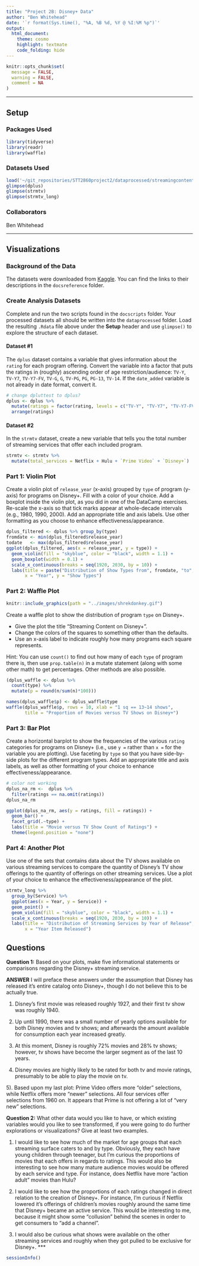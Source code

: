 ```yaml
---
title: "Project 2B: Disney+ Data"
author: "Ben Whitehead"
date: '`r format(Sys.time(), "%A, %B %d, %Y @ %I:%M %p")`'
output: 
  html_document: 
    theme: cosmo
    highlight: textmate
    code_folding: hide
---
```


```r
knitr::opts_chunk$set(
  message = FALSE,
  warning = FALSE,
  comment = NA
)
```
***

## Setup

### Packages Used

```r
library(tidyverse)
library(readr)
library(waffle)
```

### Datasets Used

```r
load('~/git_repositories/STT2860project2/dataprocessed/streamingcontent.Rdata')
glimpse(dplus)
glimpse(strmtv)
glimpse(strmtv_long)
```

### Collaborators

Ben Whitehead

<hr>

## Visualizations

### Background of the Data

The datasets were downloaded from [Kaggle](https://www.kaggle.com/). You can find the links to their descriptions in the `docsreference` folder.

### Create Analysis Datasets

Complete and run the two scripts found in the `docscripts` folder. Your processed datasets all should be written into the `dataprocessed` folder. Load the resulting `.Rdata` file above under the **Setup** header and use `glimpse()` to explore the structure of each dataset.

#### Dataset #1

The `dplus` dataset contains a variable that gives information about the `rating` for each program offering. Convert the variable into a factor that puts the ratings in (roughly) ascending order of age restriction/audience: `TV-Y`, `TV-Y7`, `TV-Y7-FV`, `TV-G`, `G`, `TV-PG`, `PG`, `PG-13`, `TV-14`. If the `date_added` variable is not already in date format, convert it.  
```r
# change dpluttest to dplus?
dplus <- dplus %>% 
  mutate(ratings = factor(rating, levels = c("TV-Y", "TV-Y7", "TV-Y7-FV", "TV-G", "G", "TV-PG", "PG", "PG-13", "TV-14"))) %>% 
  arrange(ratings)
```

#### Dataset #2

In the `strmtv` dataset, create a new variable that tells you the total number of streaming services that offer each included program.

```r
strmtv <- strmtv %>% 
  mutate(total_services = Netflix + Hulu + `Prime Video` + `Disney+`)
```

### Part 1: Violin Plot

Create a violin plot of `release_year` (x-axis) grouped by `type` of program (y-axis) for programs on Disney+. Fill with a color of your choice. Add a boxplot inside the violin plot, as you did in one of the DataCamp exercises. Re-scale the x-axis so that tick marks appear at whole-decade intervals (e.g., 1980, 1990, 2000). Add an appropriate title and axis labels. Use other formatting as you choose to enhance effectiveness/appearance.

```r
dplus_filtered <- dplus %>% group_by(type)
fromdate <- min(dplus_filtered$release_year)
todate   <- max(dplus_filtered$release_year)
ggplot(dplus_filtered, aes(x = release_year, y = type)) +
  geom_violin(fill = "skyblue", color = "black", width = 1.1) +
  geom_boxplot(width = 0.1) +
  scale_x_continuous(breaks = seq(1920, 2030, by = 10)) +
  labs(title = paste("Distribution of Show Types from", fromdate, "to", todate),
       x = "Year", y = "Show Types")
```

### Part 2: Waffle Plot

```r
knitr::include_graphics(path = "../images/shrekdonkey.gif")
```

Create a waffle plot to show the distribution of program `type` on Disney+. 

* Give the plot the title "Streaming Content on Disney+". 
* Change the colors of the squares to something other than the defaults.
* Use an x-axis label to indicate roughly how many programs each square represents.

Hint: You can use `count()` to find out how many of each `type` of program there is, then use `prop.table(n)` in a mutate statement (along with some other math) to get percentages. Other methods are also possible.

```r
(dplus_waffle <- dplus %>% 
  count(type) %>% 
  mutate(p = round(n/sum(n)*100)))

names(dplus_waffle$p) <- dplus_waffle$type
waffle(dplus_waffle$p, rows = 10, xlab = "1 sq == 13~14 shows", 
       title = "Proportion of Movies versus TV Shows on Disney+")

```

### Part 3: Bar Plot

Create a horizontal barplot to show the frequencies of the various `rating` categories for programs on Disney+ (i.e., use `y =` rather than `x =` for the variable you are plotting). Use faceting by `type` so that you have side-by-side plots for the different program types. Add an appropriate title and axis labels, as well as other formatting of your choice to enhance effectiveness/appearance.

```r
# color not working
dplus_na_rm <-  dplus %>% 
  filter(ratings == na.omit(ratings)) 
dplus_na_rm

ggplot(dplus_na_rm, aes(y = ratings, fill = ratings)) +
  geom_bar() +
  facet_grid(.~type) +
  labs(title = "Movie versus TV Show Count of Ratings") +
  theme(legend.position = "none")
```

### Part 4: Another Plot

Use one of the sets that contains data about the TV shows available on various streaming services to compare the quantity of Disney's TV show offerings to the quantity of offerings on other streaming services. Use a plot of your choice to enhance the effectiveness/appearance of the plot.

```r
strmtv_long %>% 
  group_by(Service) %>% 
  ggplot(aes(x = Year, y = Service)) +
  geom_point() +
  geom_violin(fill = "skyblue", color = "black", width = 1.1) +
  scale_x_continuous(breaks = seq(1920, 2030, by = 10)) +
  labs(title = "Distribution of Streaming Services by Year of Release", 
       x = "Year Item Released")

```

## Questions

**Question 1:** Based on your plots, make five informational statements or comparisons regarding the Disney+ streaming service.

**ANSWER**
I will preface these answers under the assumption that Disney has released it's entire catalog onto Disney+, though I do not believe this to be actually true.

1) Disney's first movie was released roughly 1927, and their first tv show was roughly 1940.

2) Up until 1990, there was a small number of yearly options available for both Disney movies and tv shows; and afterwards the amount available for consumption each year increased greatly.

3) At this moment, Disney is roughly 72% movies and 28% tv shows; however, tv shows have become the larger segment as of the last 10 years.

4) Disney movies are highly likely to be rated for both tv and movie ratings, presumably to be able to play the movie on tv.

5).  Based upon my last plot: Prime Video offers more "older" selections, while Netflix offers more "newer" selections. All four services offer selections from 1960 on.  It appears that Prime is not offering a lot of "very new" selections.  

**Question 2:** What other data would you like to have, or which existing variables would you like to see transformed, if you were going to do further explorations or visualizations? Give at least two examples.

1. I would like to see how much of the market for age groups that each streaming surface caters to and by type.  Obviously, they each have young children through teenager, but I'm curious the proportions of movies that each offers in regards to ratings.  This would also be interesting to see how many mature audience movies would be offered by each service and type.  For instance, does Netflix have more "action adult" movies than Hulu?

2. I would like to see how the proportions of each ratings changed in direct relation to the creation of Disney+.  For instance, I'm curious if Netflix lowered it's offerings of children's movies roughly around the same time that Disney+ became an active service.  This would be interesting to me, because it might show some "collusion" behind the scenes in order to get consumers to "add a channel".

3.  I would also be curious what shows were available on the other streaming services and roughly when they got pulled to be exclusive for Disney+.
***


```r
sessionInfo()
```


